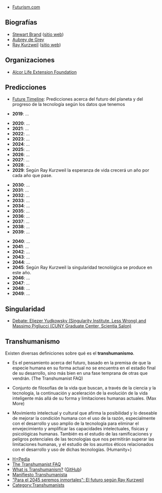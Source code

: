 {{header|1=Futuro}}

* [https://futurism.com/ Futurism.com]

== Biografías ==

* [https://en.wikipedia.org/wiki/Stewart_Brand Stewart Brand] ([http://sb.longnow.org/ sitio web])
* [https://en.wikipedia.org/wiki/Aubrey_de_Grey Aubrey de Grey]
* [https://en.wikipedia.org/wiki/Ray_Kurzweil Ray Kurzweil] ([http://www.kurzweilai.net/ sitio web])

== Organizaciones ==

* [https://en.wikipedia.org/wiki/Alcor_Life_Extension_Foundation Alcor Life Extension Foundation]

== Predicciones ==

* [http://www.futuretimeline.net Future Timeline]: Predicciones acerca del futuro del planeta y del progreso de la tecnología según los datos que tenemos

* '''2019''': ...

* '''2020''': ...
* '''2021''': ...
* '''2022''': ...
* '''2023''': ...
* '''2024''': ...
* '''2025''': ...
* '''2026''': ...
* '''2027''': ...
* '''2028''': ...
* '''2029''': Según Ray Kurzweil la esperanza de vida crecerá un año por cada año que pase.

* '''2030''': ...
* '''2031''': ...
* '''2032''': ...
* '''2033''': ...
* '''2034''': ...
* '''2035''': ...
* '''2036''': ...
* '''2037''': ...
* '''2038''': ...
* '''2039''': ...

* '''2040''': ...
* '''2041''': ...
* '''2042''': ...
* '''2043''': ...
* '''2044''': ...
* '''2045''': Según Ray Kurzweil la singularidad tecnológica se produce en este año.
* '''2046''': ...
* '''2047''': ...
* '''2048''': ...
* '''2049''': ...

== Singularidad ==

* [https://bloggingheads.tv/videos/2561?in=00:01 Debate: Eliezer Yudkowsky (Singularity Institute, Less Wrong) and Massimo Pigliucci (CUNY Graduate Center, Scientia Salon)]

== Transhumanismo ==

Existen diversas definiciones sobre qué es el '''transhumanismo'''.

* Es el pensamiento acerca del futuro, basado en la premisa de que la especie humana en su forma actual no se encuentra en el estadio final de su desarrollo, sino más bien en una fase temprana de otras que vendrán. (The Transhumanist FAQ)

* Conjunto de filosofías de la vida que buscan, a través de la ciencia y la tecnología, la continuación y aceleración de la evolución de la vida inteligente más allá de su forma y limitaciones humanas actuales. (Max More)

* Movimiento intelectual y cultural que afirma la posibilidad y lo deseable de mejorar la condición humana con el uso de la razón, especialmente con el desarrollo y uso amplio de la tecnología para eliminar el envejecimiento y amplificar las capacidades intelectuales, físicas y psicológicas humanas. También es el estudio de las ramificaciones y peligros potenciales de las tecnologías que nos permitirán superar las limitaciones humanas, y el estudio de los asuntos éticos relacionados con el desarrollo y uso de dichas tecnologías. (Humanity+)

* [https://hpluspedia.org/ H+Pedia]
* [https://nickbostrom.com/views/transhumanist.pdf The Transhumanist FAQ]
* [https://whatistranshumanism.org/ What is Transhumanism?] ([https://github.com/alimony/whatistranshumanism.org GitHub])
* [https://transhumanismo.org/manifiesto-transhumanista/ Manifiesto Transhumanista]
* [https://www.youtube.com/watch?v=r9fcjUUVM00 "Para el 2045 seremos inmortales": El futuro según Ray Kurzweil]
* [https://hpluspedia.org/wiki/Category:Transhumanists Category:Transhumanists]

<!--

http://dspace.ceu.es/bitstream/10637/3694/2/EPostigotranshumanismo.pdf

-->

{{footer}}
